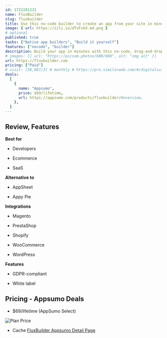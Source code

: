 ```yaml
---
id: 1722281231
name: FluxBuilder
slug: fluxbuilder
title: Use this no-code builder to create an app from your site in minutes
image: { url: https://iili.io/dTvFvkX.md.png }
# optional
published: true
tasks: ["Native app builders", "Build it yourself"]
features: ["nocode", "builder"]
description: Build your app in minutes with this no-code, drag-and-drop mobile app builderIntegrate with popular ecommerce platforms like Shopify and WooCommerce to drive more in-app sales
# images: [{ url: "https://picsum.photos/600/600", alt: "img alt" }]
url: https://fluxbuilder.com
pricing: ["Paid"]
# visit: [58,087/3] # monthly # https://pro.similarweb.com/#/digitalsuite/websiteanalysis/home
deals:
  [
    {
      name: "Appsumo",
      price: $69/lifetime,
      url: https://appsumo.com/products/fluxbuilder/#overview,
    },
  ]
---
```


## Review, Features

**Best for**

- Developers

- Ecommerce

- SaaS

**Alternative to**

- AppSheet

- Appy Pie

**Integrations**

- Magento

- PrestaShop

- Shopify

- WooCommerce

- WordPress

**Features**

- GDPR-compliant

- White label

## Pricing - Appsumo Deals

- $69/lifetime (AppSumo Select)

<Img src="https://iili.io/dTvwziX.png" alt="Plan Price" />

- Cache [FluxBuilder Appsumo Detail Page](https://iili.io/dTvNEIp.png)
